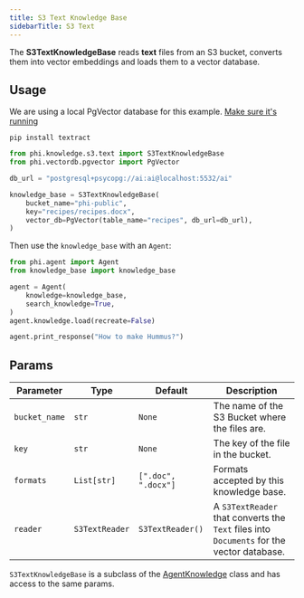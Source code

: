 ```yaml
---
title: S3 Text Knowledge Base
sidebarTitle: S3 Text
---
```


The **S3TextKnowledgeBase** reads **text** files from an S3 bucket, converts them into vector embeddings and loads them to a vector database.

## Usage

<Note>

We are using a local PgVector database for this example. [Make sure it's running](https://docs.phidata.com/vectordb/pgvector)

</Note>

```shell
pip install textract
```

```python
from phi.knowledge.s3.text import S3TextKnowledgeBase
from phi.vectordb.pgvector import PgVector

db_url = "postgresql+psycopg://ai:ai@localhost:5532/ai"

knowledge_base = S3TextKnowledgeBase(
    bucket_name="phi-public",
    key="recipes/recipes.docx",
    vector_db=PgVector(table_name="recipes", db_url=db_url),
)
```

Then use the `knowledge_base` with an `Agent`:

```python
from phi.agent import Agent
from knowledge_base import knowledge_base

agent = Agent(
    knowledge=knowledge_base,
    search_knowledge=True,
)
agent.knowledge.load(recreate=False)

agent.print_response("How to make Hummus?")
```

## Params

| Parameter           | Type               | Default             | Description                                                                               |
| ------------------- | ------------------ | ------------------- | ----------------------------------------------------------------------------------------- |
| `bucket_name`            | `str`      | `None`   | The name of the S3 Bucket where the files are. |
| `key`            | `str`      | `None`   | The key of the file in the bucket. |
| `formats`           | `List[str]`        | `[".doc", ".docx"]` | Formats accepted by this knowledge base.                                                  |
| `reader`            | `S3TextReader`     | `S3TextReader()`    | A `S3TextReader` that converts the `Text` files into `Documents` for the vector database. |

`S3TextKnowledgeBase` is a subclass of the [AgentKnowledge](/reference/knowledge_base) class and has access to the same params.
